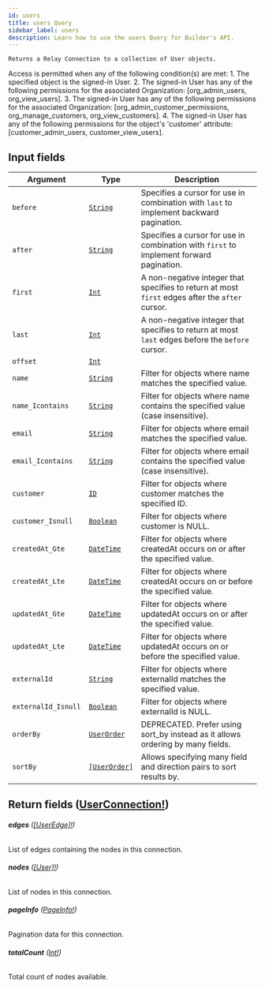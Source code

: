 ```yaml
---
id: users
title: users Query
sidebar_label: users
description: Learn how to use the users Query for Builder's API.
---
```


    Returns a Relay Connection to a collection of User objects.

Access is permitted when any of the following condition(s) are met: 1. The specified object is the signed-in User. 2. The signed-in User has any of the following permissions for the associated Organization: [org_admin_users, org_view_users]. 3. The signed-in User has any of the following permissions for the associated Organization: [org_admin_customer_permissions, org_manage_customers, org_view_customers]. 4. The signed-in User has any of the following permissions for the object's 'customer' attribute: [customer_admin_users, customer_view_users].

## Input fields

| Argument            | Type                                                   | Description                                                                                      |
| ------------------- | ------------------------------------------------------ | ------------------------------------------------------------------------------------------------ |
| `before`            | [`String`](/docs/composer/builder/api/schema/scalar/String.mdx)               | Specifies a cursor for use in combination with `last` to implement backward pagination.          |
| `after`             | [`String`](/docs/composer/builder/api/schema/scalar/String.mdx)               | Specifies a cursor for use in combination with `first` to implement forward pagination.          |
| `first`             | [`Int`](/docs/composer/builder/api/schema/scalar/Int.mdx)                     | A non-negative integer that specifies to return at most `first` edges after the `after` cursor.  |
| `last`              | [`Int`](/docs/composer/builder/api/schema/scalar/Int.mdx)                     | A non-negative integer that specifies to return at most `last` edges before the `before` cursor. |
| `offset`            | [`Int`](/docs/composer/builder/api/schema/scalar/Int.mdx)                     |                                                                                                  |
| `name`              | [`String`](/docs/composer/builder/api/schema/scalar/String.mdx)               | Filter for objects where name matches the specified value.                                       |
| `name_Icontains`    | [`String`](/docs/composer/builder/api/schema/scalar/String.mdx)               | Filter for objects where name contains the specified value (case insensitive).                   |
| `email`             | [`String`](/docs/composer/builder/api/schema/scalar/String.mdx)               | Filter for objects where email matches the specified value.                                      |
| `email_Icontains`   | [`String`](/docs/composer/builder/api/schema/scalar/String.mdx)               | Filter for objects where email contains the specified value (case insensitive).                  |
| `customer`          | [`ID`](/docs/composer/builder/api/schema/scalar/ID.mdx)                       | Filter for objects where customer matches the specified ID.                                      |
| `customer_Isnull`   | [`Boolean`](/docs/composer/builder/api/schema/scalar/Boolean.mdx)             | Filter for objects where customer is NULL.                                                       |
| `createdAt_Gte`     | [`DateTime`](/docs/composer/builder/api/schema/scalar/DateTime.mdx)           | Filter for objects where createdAt occurs on or after the specified value.                       |
| `createdAt_Lte`     | [`DateTime`](/docs/composer/builder/api/schema/scalar/DateTime.mdx)           | Filter for objects where createdAt occurs on or before the specified value.                      |
| `updatedAt_Gte`     | [`DateTime`](/docs/composer/builder/api/schema/scalar/DateTime.mdx)           | Filter for objects where updatedAt occurs on or after the specified value.                       |
| `updatedAt_Lte`     | [`DateTime`](/docs/composer/builder/api/schema/scalar/DateTime.mdx)           | Filter for objects where updatedAt occurs on or before the specified value.                      |
| `externalId`        | [`String`](/docs/composer/builder/api/schema/scalar/String.mdx)               | Filter for objects where externalId matches the specified value.                                 |
| `externalId_Isnull` | [`Boolean`](/docs/composer/builder/api/schema/scalar/Boolean.mdx)             | Filter for objects where externalId is NULL.                                                     |
| `orderBy`           | [`UserOrder`](/docs/composer/builder/api/schema/input_object/UserOrder.mdx)   | DEPRECATED. Prefer using sort_by instead as it allows ordering by many fields.                   |
| `sortBy`            | [`[UserOrder]`](/docs/composer/builder/api/schema/input_object/UserOrder.mdx) | Allows specifying many field and direction pairs to sort results by.                             |

## Return fields ([UserConnection!](/docs/composer/builder/api/schema/object/UserConnection.mdx))

###### <b>edges</b> ([[UserEdge]!](/docs/composer/builder/api/schema/object/UserEdge.mdx))

List of edges containing the nodes in this connection.

###### <b>nodes</b> ([[User]!](/docs/composer/builder/api/schema/object/User.mdx))

List of nodes in this connection.

###### <b>pageInfo</b> ([PageInfo!](/docs/composer/builder/api/schema/object/PageInfo.mdx))

Pagination data for this connection.

###### <b>totalCount</b> ([Int!](/docs/composer/builder/api/schema/scalar/Int.mdx))

Total count of nodes available.
